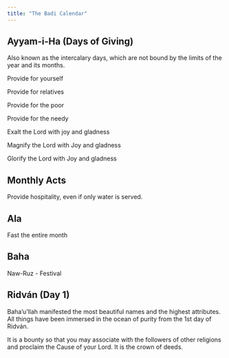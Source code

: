 ```yaml
---
title: "The Badi Calendar"
---
```


## Ayyam-i-Ha (Days of Giving)

Also known as the intercalary days, which are not bound by the limits of the year and its months.

Provide for yourself

Provide for relatives

Provide for the poor

Provide for the needy

Exalt the Lord with joy and gladness

Magnify the Lord with Joy and gladness

Glorify the Lord with Joy and gladness

## Monthly Acts

Provide hospitality, even if only water is served.

## Ala

Fast the entire month

## Baha

Naw-Ruz - Festival

## Ridván (Day 1)

Baha'u'llah manifested the most beautiful names and the highest attributes. All things have been immersed in the ocean of purity from the 1st day of Ridván.

It is a bounty so that you may associate with the followers of other religions and proclaim the Cause of your Lord. It is the crown of deeds.
